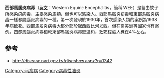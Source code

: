 {{unreferenced|time=2012-02-21T05:27:13+00:00}}
{{Virusbox
| image = EMD-5210.jpg
| image_alt = CryoEM model of "Western equine encephalitis virus", 12Å resolution.
| image_caption = [[CryoEM|CryoEM]] model of ''Western equine encephalitis virus'', 12Å resolution. [[EMDB|EMDB]] entry {{PDBe|EMD-5210}}<ref>{{Cite journal | last1 = Sherman | first1 = M. B. | last2 = Weaver | first2 = S. C. | doi = 10.1128/JVI.00876-10 | title = Structure of the Recombinant Alphavirus Western Equine Encephalitis Virus Revealed by Cryoelectron Microscopy | url = https://archive.org/details/sim_journal-of-virology_2010-10_84_19/page/9775 | journal = Journal of Virology | volume = 84 | issue = 19 | pages = 9775–9782 | year = 2010 | pmid = 20631130 | pmc =2937749 }}</ref>
| parent = Alphavirus
| species = Western equine encephalitis virus
| synonyms = 
| synonyms_ref = 
}}

'''西部馬腦炎病毒'''（[[英文|英文]]：Western Equine Encephalitis，簡稱:WEE）是經由蚊子所感染的病毒，主要感染[[馬科|馬]]類，但也可以感染人。西部馬腦炎病毒和[[東部馬腦炎病毒|東部馬腦炎病毒]]一樣都屬腦炎病毒的一種。第一次發現於1930年，首次感染人類的案例為1938年病致死。西部馬腦炎病毒大都分部於[[密西西比河|密西西比河]]以西。但在南美洲等國家也有案例。西部馬腦炎病毒相較東部馬腦炎病毒更溫和，致死程度大概在4%左右。

==參考==
*http://disease.nvri.gov.tw/diseshow.aspx?p=1342 {{Wayback|url=http://disease.nvri.gov.tw/diseshow.aspx?p=1342 |date=20150529112543 }}

{{Zoonotic viral diseases}}
{{Taxonbar|from=Q324467}}

[[Category:马疾病|Category:马疾病]]
[[Category:病毒性脑炎|Category:病毒性脑炎]]
